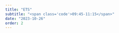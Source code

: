 ```yaml
---
title: "ETS"
subtitle: "<span class='code'>09:45-11:15</span>"
date: "2023-10-26"
order: 2
---
```


<!-- Materials will be distributed sooner to the event. -->

<!-- ```{=html} -->
<!-- <embed src="../../materials/00_intro.pdf" type="application/pdf" width="750px" height="420px"> -->
<!-- ``` -->

<!-- [View slides in full screen](../../materials/00_intro.pdf) -->
